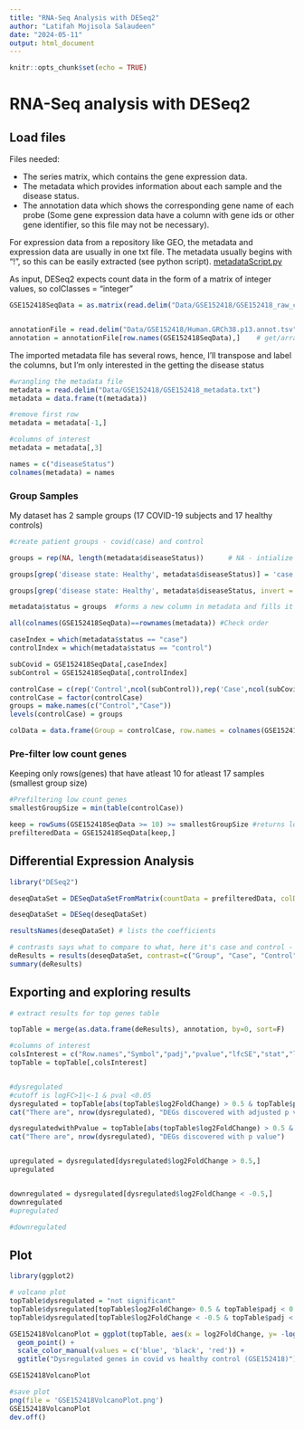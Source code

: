 ```yaml
---
title: "RNA-Seq Analysis with DESeq2"
author: "Latifah Mojisola Salaudeen"
date: "2024-05-11"
output: html_document
---
```


```r
knitr::opts_chunk$set(echo = TRUE)
```

# RNA-Seq analysis with DESeq2

## Load files

Files needed:

-   The series matrix, which contains the gene expression data.
-   The metadata which provides information about each sample and the disease status.
-   The annotation data which shows the corresponding gene name of each probe (Some gene expression
    data have a column with gene ids or other gene identifier, so this file may not be necessary).

For expression data from a repository like GEO, the metadata and expression data are usually in one
txt file. The metadata usually begins with "!", so this can be easily extracted (see python script).
[metadataScript.py](metadataScript.py)

As input, DESeq2 expects count data in the form of a matrix of integer
values, so colClasses = "integer"

```r
GSE152418SeqData = as.matrix(read.delim("Data/GSE152418/GSE152418_raw_counts_GRCh38.p13_NCBI.tsv",header=T, sep="\t", colClasses = "integer", row.names = 1))


annotationFile = read.delim("Data/GSE152418/Human.GRCh38.p13.annot.tsv", header = T, row.names = 1)
annotation = annotationFile[row.names(GSE152418SeqData),]    # get/arrange according to expression row names
```

The imported metadata file has several rows, hence, I'll transpose and label the columns, but I'm only interested in the getting the disease status

```r

#wrangling the metadata file
metadata = read.delim("Data/GSE152418/GSE152418_metadata.txt")
metadata = data.frame(t(metadata))

#remove first row
metadata = metadata[-1,]

#columns of interest
metadata = metadata[,3]

names = c("diseaseStatus")
colnames(metadata) = names

```

### Group Samples

My dataset has 2 sample groups (17 COVID-19 subjects and 17 healthy controls)

```r
#create patient groups - covid(case) and control

groups = rep(NA, length(metadata$diseaseStatus))      # NA - intialize a varible with NAs, the length of which is the length of the column diseaseStatus in metadata dataframe

groups[grep('disease state: Healthy', metadata$diseaseStatus)] = 'case' 

groups[grep('disease state: Healthy', metadata$diseaseStatus, invert = TRUE)] = 'control'

metadata$status = groups  #forms a new column in metadata and fills it with items in groups

all(colnames(GSE152418SeqData)==rownames(metadata)) #Check order

caseIndex = which(metadata$status == "case")
controlIndex = which(metadata$status == "control")

subCovid = GSE152418SeqData[,caseIndex]
subControl = GSE152418SeqData[,controlIndex]

controlCase = c(rep('Control',ncol(subControl)),rep('Case',ncol(subCovid)))
controlCase = factor(controlCase)
groups = make.names(c("Control","Case"))
levels(controlCase) = groups

colData = data.frame(Group = controlCase, row.names = colnames(GSE152418SeqData))

```

### Pre-filter low count genes

Keeping only rows(genes) that have atleast 10 for atleast 17 samples
(smallest group size)

```r
#Prefiltering low count genes
smallestGroupSize = min(table(controlCase))

keep = rowSums(GSE152418SeqData >= 10) >= smallestGroupSize #returns logical true/false
prefilteredData = GSE152418SeqData[keep,]

```

## Differential Expression Analysis

```r
library("DESeq2")

deseqDataSet = DESeqDataSetFromMatrix(countData = prefilteredData, colData = colData, design= ~Group)

deseqDataSet = DESeq(deseqDataSet)

resultsNames(deseqDataSet) # lists the coefficients

# contrasts says what to compare to what, here it's case and control -
deResults = results(deseqDataSet, contrast=c("Group", "Case", "Control"), alpha=0.05, pAdjustMethod ="fdr", lfcThreshold =1) # a name or contrast argument?
summary(deResults) 

```

## Exporting and exploring results

```r
# extract results for top genes table

topTable = merge(as.data.frame(deResults), annotation, by=0, sort=F)

#columns of interest
colsInterest = c("Row.names","Symbol","padj","pvalue","lfcSE","stat","log2FoldChange","baseMean","Description")
topTable = topTable[,colsInterest]


#dysregulated
#cutoff is logFC>1|<-1 & pval <0.05
dysregulated = topTable[abs(topTable$log2FoldChange) > 0.5 & topTable$padj <0.05,]
cat("There are", nrow(dysregulated), "DEGs discovered with adjusted p value")

dysregulatedwithPvalue = topTable[abs(topTable$log2FoldChange) > 0.5 & topTable$pvalue <0.05,]
cat("There are", nrow(dysregulated), "DEGs discovered with p value")


upregulated = dysregulated[dysregulated$log2FoldChange > 0.5,]
upregulated


downregulated = dysregulated[dysregulated$log2FoldChange < -0.5,]
downregulated
#upregulated

#downregulated

```

## Plot

```r
library(ggplot2)

# volcano plot
topTable$dysregulated = "not significant"
topTable$dysregulated[topTable$log2FoldChange> 0.5 & topTable$padj < 0.05] = 'upregulated'
topTable$dysregulated[topTable$log2FoldChange < -0.5 & topTable$padj < 0.05] = 'downregulated'

GSE152418VolcanoPlot = ggplot(topTable, aes(x = log2FoldChange, y= -log10(pvalue), col = dysregulated)) + 
  geom_point() +
  scale_color_manual(values = c('blue', 'black', 'red')) +
  ggtitle("Dysregulated genes in covid vs healthy control (GSE152418)")

GSE152418VolcanoPlot

#save plot
png(file = 'GSE152418VolcanoPlot.png')
GSE152418VolcanoPlot
dev.off()

```